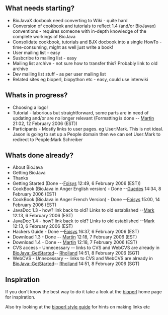 == What needs starting? ==

* BioJavaX docbook need converting to Wiki - quite hard
* Conversion of cookbook and tutorials to reflect 1.4 (and/or BioJavax) conventions - requires someone with in-depth knowledge of the complete workings of BioJava
* Consolidate cookbook, tutorials and BJX docbook into a single HowTo - time-consuming, might as well just write a book!
* User mailing list - easy
* Susbcribe to mailing list - easy
* Mailing list archive - not sure how to transfer this? Probably link to old archive
* Dev mailing list stuff - as per user mailing list
* Related sites eg bioperl, biopython etc - easy, could use interwiki

== Whats in progress? ==
* Choosing a logo!
* Tutorial - laborious but straightforward, some parts are in need of updating and/or are no longer relevant (Formatting is done -- [[User:Martin|Martin]] 21:02, 12 February 2006 (EST))
* Participants - Mostly links to user pages. eg User:Mark. This is not ideal. Jason is going to set up a People domain then we can set User:Mark to redirect to People:Mark Schreiber

== Whats done already? ==
* About BioJava
* Getting BioJava
* Thanks
* Getting Started (Done --[[User:Foisys|Foisys]] 12:49, 6 February 2006 (EST))
* CookBook (BioJava in Anger English version) - Done --[[User:Guedes|Guedes]] 14:34, 8 February 2006 (EST)
* CookBook (BioJava in Anger French Version) - Done --[[User:Foisys|Foisys]] 15:00, 14 February 2006 (EST)
* JavaDoc 1.3 - how? link back to old? Links to old established --[[User:Mark|Mark]] 12:13, 6 February 2006 (EST)
* JavaDoc 1.4 - how? link back to old? Links to old established --[[User:Mark|Mark]] 12:13, 6 February 2006 (EST)
* Hackers Guide - Done --[[User:Foisys|Foisys]] 16:37, 6 February 2006 (EST)
* Download 1.3 - Done -- [[User:Martin|Martin]] 12:18, 7 February 2006 (EST)
* Download 1.4 - Done -- [[User:Martin|Martin]] 12:18, 7 February 2006 (EST)		 
* CVS access - Unnecessary -- links to CVS and WebCVS are already in [[BioJava::GetStarted]]-- [[User:Rholland|Rholland]] 14:51, 8 February 2006 (SGT)
* WebCVS - Unnecessary -- links to CVS and WebCVS are already in [[BioJava::GetStarted]]-- [[User:Rholland|Rholland]] 14:51, 8 February 2006 (SGT)

== Inspiration ==

If you don't know the best way to do it take a look at the [[bp:Main_Page|bioperl]] home page for inspiration.

Also try looking at the [[bp:Style_guide|bioperl style guide]] for hints on making links etc